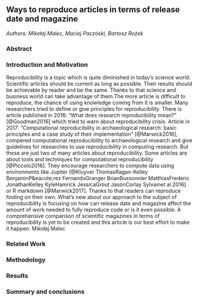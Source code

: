 ## Ways to reproduce articles in terms of release date and magazine

*Authors: Mikołaj Malec, Maciej Paczóski, Bartosz Rożek*

### Abstract


### Introduction and Motivation

Reproducibility is a topic which is quite diminished in today's science world. Scientific articles should be current as long as possible. Their results should be achievable by reader and be the same. Thanks to that science and business world can take advantage of them.The more article is difficult to reproduce, the chance of using knowledge coming from it is smaller. Many researchers tried to define or give principles for reproducibility. There is article published in 2016: "What does research reproducibility mean?" [@Goodman2016] which tried to warn about reproducibility crisis. Article in 2017: "Computational reproducibility in archaeological research: basic principles and a case study of their implementation" [@Marwick2016], compered computational reproducibility to archaeological research and give guidelines for researches to use reproducibility in computing research. But these are just two of many articles about reproducibility. Some articles are about tools and techniques for computational reproducibility [@Piccolo2016]. They encourage researchers to compute data using environments like Jupiter [@Kluyver ThomasRagan-Kelley BenjaminP&eacute;rez FernandoGranger BrianBussonnier MatthiasFrederic JonathanKelley KyleHamrick JessicaGrout JasonCorlay Sylvainet al.2016] or R markdown [@Marwick2017]. Thanks to that readers can reproduce finding on their own. What’s new about our approach to the subject of reproducibility is focusing on how can release date and magazine affect the amount of work needed to fully reproduce code or is it even possible. A comprehensive comparison of scientific magazines in terms of reproducibility is yet to be created and this article is our best effort to make it happen.
Mikołaj Malec





### Related Work


### Methodology


### Results


### Summary and conclusions 


